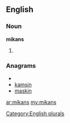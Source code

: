 ==English==

===Noun===
'''mikans'''

# {{plural of|[[mikan]]}}

===Anagrams===
* {{alphagram|aikmns}}
* [[kamsin#English|kamsin]]
* [[maskin#English|maskin]]

[[Category:English plurals]]

[[ar:mikans]]
[[my:mikans]]